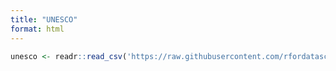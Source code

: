 ```yaml
---
title: "UNESCO"
format: html
---
```


```r
unesco <- readr::read_csv('https://raw.githubusercontent.com/rfordatascience/tidytuesday/master/data/2024/2024-02-06/heritage.csv')

```

